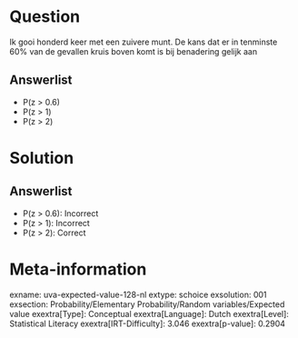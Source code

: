 Question
========

Ik gooi honderd keer met een zuivere munt. De kans dat er in tenminste
60% van de gevallen kruis boven komt is bij benadering gelijk aan

Answerlist
----------

* P(z > 0.6)
* P(z > 1)
* P(z > 2)

Solution
========

Answerlist
----------

* P(z > 0.6): Incorrect
* P(z > 1): Incorrect
* P(z > 2): Correct

Meta-information
================
exname: uva-expected-value-128-nl
extype: schoice
exsolution: 001
exsection: Probability/Elementary Probability/Random variables/Expected value
exextra[Type]: Conceptual
exextra[Language]: Dutch
exextra[Level]: Statistical Literacy
exextra[IRT-Difficulty]: 3.046
exextra[p-value]: 0.2904
